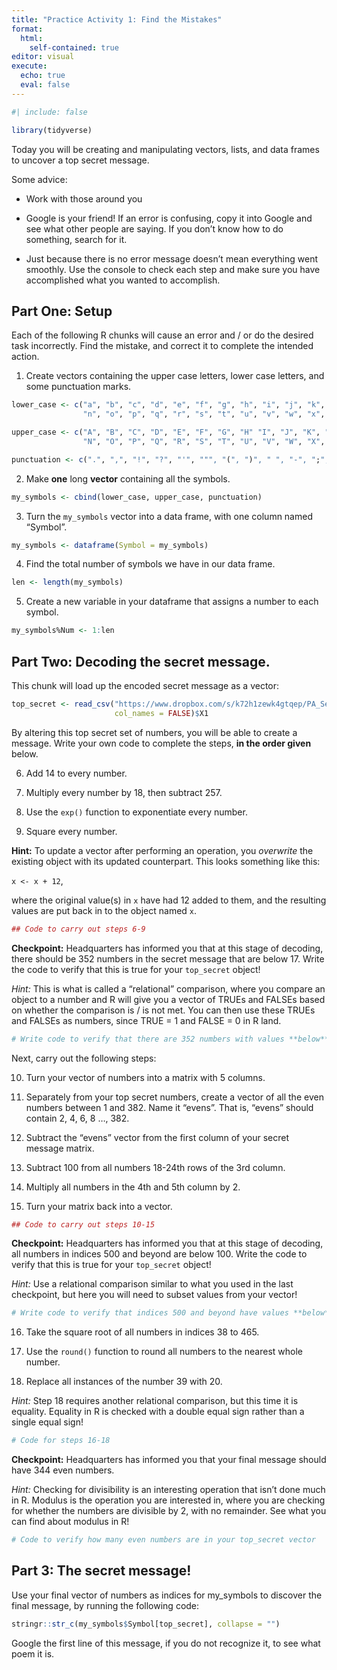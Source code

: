 ```yaml
---
title: "Practice Activity 1: Find the Mistakes"
format: 
  html:
    self-contained: true
editor: visual
execute: 
  echo: true
  eval: false
---
```


```r
#| include: false

library(tidyverse)
```

Today you will be creating and manipulating vectors, lists, and data frames to uncover a top secret message.

Some advice:

-   Work with those around you

-   Google is your friend! If an error is confusing, copy it into Google and see what other people are saying. If you don't know how to do something, search for it.

-   Just because there is no error message doesn't mean everything went smoothly. Use the console to check each step and make sure you have accomplished what you wanted to accomplish.

## Part One: Setup

Each of the following R chunks will cause an error and / or do the desired task incorrectly. Find the mistake, and correct it to complete the intended action.

1.  Create vectors containing the upper case letters, lower case letters, and some punctuation marks.

```r
lower_case <- c("a", "b", "c", "d", "e", "f", "g", "h", "i", "j", "k", "l", "m",
                "n", "o", "p", "q", "r", "s", "t", "u", "v", "w", "x", "y", "z")

upper_case <- c("A", "B", "C", "D", "E", "F", "G", "H" "I", "J", "K", "L", "M",
                "N", "O", "P", "Q", "R", "S", "T", "U", "V", "W", "X", "Y", "Z")

punctuation <- c(".", ",", "!", "?", "'", """, "(", ")", " ", "-", ";", ":")

```

2.  Make **one** long **vector** containing all the symbols.

```r
my_symbols <- cbind(lower_case, upper_case, punctuation)

```

3.  Turn the `my_symbols` vector into a data frame, with one column named "Symbol".

```r
my_symbols <- dataframe(Symbol = my_symbols)
```

4.  Find the total number of symbols we have in our data frame.

```r
len <- length(my_symbols)
```

5.  Create a new variable in your dataframe that assigns a number to each symbol.

```r
my_symbols%Num <- 1:len
```

## Part Two: Decoding the secret message.

This chunk will load up the encoded secret message as a vector:

```r

top_secret <- read_csv("https://www.dropbox.com/s/k72h1zewk4gtqep/PA_Secret_Code?dl=1", 
                       col_names = FALSE)$X1

```

By altering this top secret set of numbers, you will be able to create a message. Write your own code to complete the steps, **in the order given** below.

6.  Add 14 to every number.

7.  Multiply every number by 18, then subtract 257.

8.  Use the `exp()` function to exponentiate every number.

9.  Square every number.

**Hint:** To update a vector after performing an operation, you *overwrite* the existing object with its updated counterpart. This looks something like this:

`x <- x + 12`,

where the original value(s) in `x` have had 12 added to them, and the resulting values are put back in to the object named `x`.

```r
## Code to carry out steps 6-9 

```

**Checkpoint:** Headquarters has informed you that at this stage of decoding, there should be 352 numbers in the secret message that are below 17. Write the code to verify that this is true for your `top_secret` object!

*Hint:* This is what is called a "relational" comparison, where you compare an object to a number and R will give you a vector of TRUEs and FALSEs based on whether the comparison is / is not met. You can then use these TRUEs and FALSEs as numbers, since TRUE = 1 and FALSE = 0 in R land.

```r
# Write code to verify that there are 352 numbers with values **below** 17

```

Next, carry out the following steps:

10. Turn your vector of numbers into a matrix with 5 columns.

11. Separately from your top secret numbers, create a vector of all the even numbers between 1 and 382. Name it "evens". That is, "evens" should contain 2, 4, 6, 8 ..., 382.

12. Subtract the "evens" vector from the first column of your secret message matrix.

13. Subtract 100 from all numbers 18-24th rows of the 3rd column.

14. Multiply all numbers in the 4th and 5th column by 2.

15. Turn your matrix back into a vector.

```r
## Code to carry out steps 10-15


```

**Checkpoint:** Headquarters has informed you that at this stage of decoding, all numbers in indices 500 and beyond are below 100. Write the code to verify that this is true for your `top_secret` object!

*Hint:* Use a relational comparison similar to what you used in the last checkpoint, but here you will need to subset values from your vector!

```r
# Write code to verify that indices 500 and beyond have values **below** 100


```

16. Take the square root of all numbers in indices 38 to 465.

17. Use the `round()` function to round all numbers to the nearest whole number.

18. Replace all instances of the number 39 with 20.

*Hint:* Step 18 requires another relational comparison, but this time it is equality. Equality in R is checked with a double equal sign rather than a single equal sign!

```r
# Code for steps 16-18

```

**Checkpoint:** Headquarters has informed you that your final message should have 344 even numbers.

*Hint:* Checking for divisibility is an interesting operation that isn't done much in R. Modulus is the operation you are interested in, where you are checking for whether the numbers are divisible by 2, with no remainder. See what you can find about modulus in R!

```r
# Code to verify how many even numbers are in your top_secret vector

```

## Part 3: The secret message!

Use your final vector of numbers as indices for my_symbols to discover the final message, by running the following code:

```r
stringr::str_c(my_symbols$Symbol[top_secret], collapse = "")
```

Google the first line of this message, if you do not recognize it, to see what poem it is.
